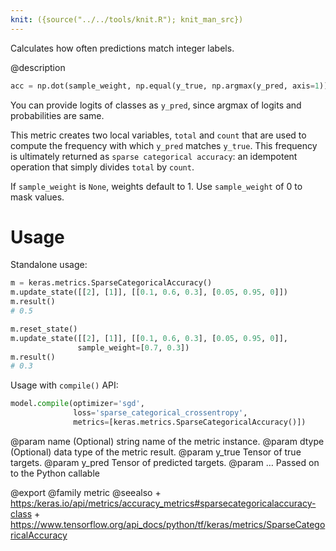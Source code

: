```yaml
---
knit: ({source("../../tools/knit.R"); knit_man_src})
---
```

Calculates how often predictions match integer labels.

@description
```python
acc = np.dot(sample_weight, np.equal(y_true, np.argmax(y_pred, axis=1))
```

You can provide logits of classes as `y_pred`, since argmax of
logits and probabilities are same.

This metric creates two local variables, `total` and `count` that are used
to compute the frequency with which `y_pred` matches `y_true`. This
frequency is ultimately returned as `sparse categorical accuracy`: an
idempotent operation that simply divides `total` by `count`.

If `sample_weight` is `None`, weights default to 1.
Use `sample_weight` of 0 to mask values.

# Usage
Standalone usage:

```python
m = keras.metrics.SparseCategoricalAccuracy()
m.update_state([[2], [1]], [[0.1, 0.6, 0.3], [0.05, 0.95, 0]])
m.result()
# 0.5
```

```python
m.reset_state()
m.update_state([[2], [1]], [[0.1, 0.6, 0.3], [0.05, 0.95, 0]],
               sample_weight=[0.7, 0.3])
m.result()
# 0.3
```

Usage with `compile()` API:

```python
model.compile(optimizer='sgd',
              loss='sparse_categorical_crossentropy',
              metrics=[keras.metrics.SparseCategoricalAccuracy()])
```

@param name (Optional) string name of the metric instance.
@param dtype (Optional) data type of the metric result.
@param y_true Tensor of true targets.
@param y_pred Tensor of predicted targets.
@param ... Passed on to the Python callable

@export
@family metric
@seealso
+ <https:/keras.io/api/metrics/accuracy_metrics#sparsecategoricalaccuracy-class>
+ <https://www.tensorflow.org/api_docs/python/tf/keras/metrics/SparseCategoricalAccuracy>
